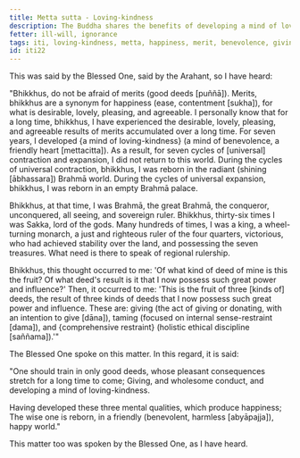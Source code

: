 ```yaml
---
title: Metta sutta - Loving-kindness
description: The Buddha shares the benefits of developing a mind of loving-kindness based on his direct knowledge.
fetter: ill-will, ignorance
tags: iti, loving-kindness, metta, happiness, merit, benevolence, giving, taming, restraint, iti1-27
id: iti22
---
```


This was said by the Blessed One, said by the Arahant, so I have heard:

"Bhikkhus, do not be afraid of merits (good deeds [puññā]). Merits, bhikkhus are a synonym for happiness (ease, contentment [sukha]), for what is desirable, lovely, pleasing, and agreeable. I personally know that for a long time, bhikkhus, I have experienced the desirable, lovely, pleasing, and agreeable results of merits accumulated over a long time. For seven years, I developed \{a mind of loving-kindness} (a mind of benevolence, a friendly heart [mettacitta]). As a result, for seven cycles of [universal] contraction and expansion, I did not return to this world. During the cycles of universal contraction, bhikkhus, I was reborn in the radiant (shining [ābhassara]) Brahmā world. During the cycles of universal expansion, bhikkhus, I was reborn in an empty Brahmā palace.

Bhikkhus, at that time, I was Brahmā, the great Brahmā, the conqueror, unconquered, all seeing, and sovereign ruler. Bhikkhus, thirty-six times I was Sakka, lord of the gods. Many hundreds of times, I was a king, a wheel-turning monarch, a just and righteous ruler of the four quarters, victorious, who had achieved stability over the land, and possessing the seven treasures. What need is there to speak of regional rulership.

Bhikkhus, this thought occurred to me: 'Of what kind of deed of mine is this the fruit? Of what deed's result is it that I now possess such great power and influence?' Then, it occurred to me: 'This is the fruit of three [kinds of] deeds, the result of three kinds of deeds that I now possess such great power and influence. These are: giving (the act of giving or donating, with an intention to give [dāna]), taming (focused on internal sense-restraint [dama]), and \{comprehensive restraint} (holistic ethical discipline [saññama]).'"

The Blessed One spoke on this matter. In this regard, it is said:

"One should train in only good deeds,
whose pleasant consequences stretch for a long time to come;
Giving, and wholesome conduct,
and developing a mind of loving-kindness.

Having developed these three mental qualities,
which produce happiness;
The wise one is reborn,
in a friendly (benevolent, harmless [abyāpajja]), happy world."

This matter too was spoken by the Blessed One, as I have heard.